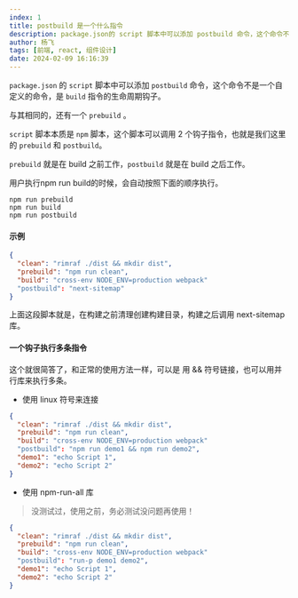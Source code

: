 ```yaml
---
index: 1
title: postbuild 是一个什么指令
description: package.json的 script 脚本中可以添加 postbuild 命令，这个命令不是一个自定义的命令，是 build指令的生命周期钩子。
author: 杨飞
tags: [前端, react, 组件设计]
date: 2024-02-09 16:16:39
---
```


`package.json` 的 `script` 脚本中可以添加 `postbuild` 命令，这个命令不是一个自定义的命令，是 `build` 指令的生命周期钩子。

与其相同的，还有一个 `prebuild` 。

`script` 脚本本质是 `npm` 脚本，这个脚本可以调用 2 个钩子指令，也就是我们这里的  `prebuild` 和 `postbuild`。

`prebuild` 就是在 build 之前工作，`postbuild` 就是在 build 之后工作。

用户执行npm run build的时候，会自动按照下面的顺序执行。

```shell
npm run prebuild
npm run build
npm run postbuild
```

#### 示例

```json
{
  "clean": "rimraf ./dist && mkdir dist",
  "prebuild": "npm run clean",
  "build": "cross-env NODE_ENV=production webpack"
  "postbuild": "next-sitemap"
}
```

上面这段脚本就是，在构建之前清理创建构建目录，构建之后调用 next-sitemap 库。

#### 一个钩子执行多条指令

这个就很简答了，和正常的使用方法一样，可以是 用 && 符号链接，也可以用并行库来执行多条。

- 使用 linux 符号来连接

```json
{
  "clean": "rimraf ./dist && mkdir dist",
  "prebuild": "npm run clean",
  "build": "cross-env NODE_ENV=production webpack"
  "postbuild": "npm run demo1 && npm run demo2",
  "demo1": "echo Script 1",
  "demo2": "echo Script 2"
}
```

- 使用 npm-run-all 库
> 没测试过，使用之前，务必测试没问题再使用！

```json
{
  "clean": "rimraf ./dist && mkdir dist",
  "prebuild": "npm run clean",
  "build": "cross-env NODE_ENV=production webpack"
  "postbuild": "run-p demo1 demo2",
  "demo1": "echo Script 1",
  "demo2": "echo Script 2"
}
```

